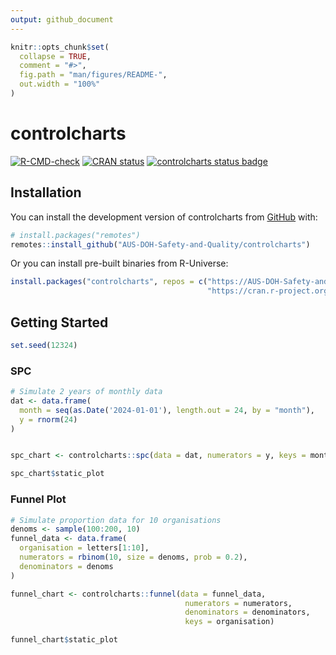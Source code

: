 ```yaml
---
output: github_document
---
```


<!-- README.md is generated from README.Rmd. Please edit that file -->

```r
knitr::opts_chunk$set(
  collapse = TRUE,
  comment = "#>",
  fig.path = "man/figures/README-",
  out.width = "100%"
)
```

# controlcharts

<!-- badges: start -->
[![R-CMD-check](https://github.com/AUS-DOH-Safety-and-Quality/controlcharts/actions/workflows/R-CMD-check.yaml/badge.svg)](https://github.com/AUS-DOH-Safety-and-Quality/controlcharts/actions/workflows/R-CMD-check.yaml)
[![CRAN status](https://www.r-pkg.org/badges/version/controlcharts)](https://CRAN.R-project.org/package=controlcharts)
[![controlcharts status badge](https://AUS-DOH-Safety-and-Quality.r-universe.dev/badges/controlcharts)](https://AUS-DOH-Safety-and-Quality.r-universe.dev/controlcharts)
<!-- badges: end -->



## Installation

You can install the development version of controlcharts from [GitHub](https://github.com/) with:

```r
# install.packages("remotes")
remotes::install_github("AUS-DOH-Safety-and-Quality/controlcharts")
```

Or you can install pre-built binaries from R-Universe:

```r
install.packages("controlcharts", repos = c("https://AUS-DOH-Safety-and-Quality.r-universe.dev",
                                            "https://cran.r-project.org"))
```


## Getting Started
```r
set.seed(12324)
```


### SPC
```r
# Simulate 2 years of monthly data
dat <- data.frame(
  month = seq(as.Date('2024-01-01'), length.out = 24, by = "month"),
  y = rnorm(24)
)


spc_chart <- controlcharts::spc(data = dat, numerators = y, keys = month)
```

```r
spc_chart$static_plot
```


### Funnel Plot

```r
# Simulate proportion data for 10 organisations
denoms <- sample(100:200, 10)
funnel_data <- data.frame(
  organisation = letters[1:10],
  numerators = rbinom(10, size = denoms, prob = 0.2),
  denominators = denoms
)

funnel_chart <- controlcharts::funnel(data = funnel_data,
                                       numerators = numerators,
                                       denominators = denominators,
                                       keys = organisation)
```

```r
funnel_chart$static_plot
```
